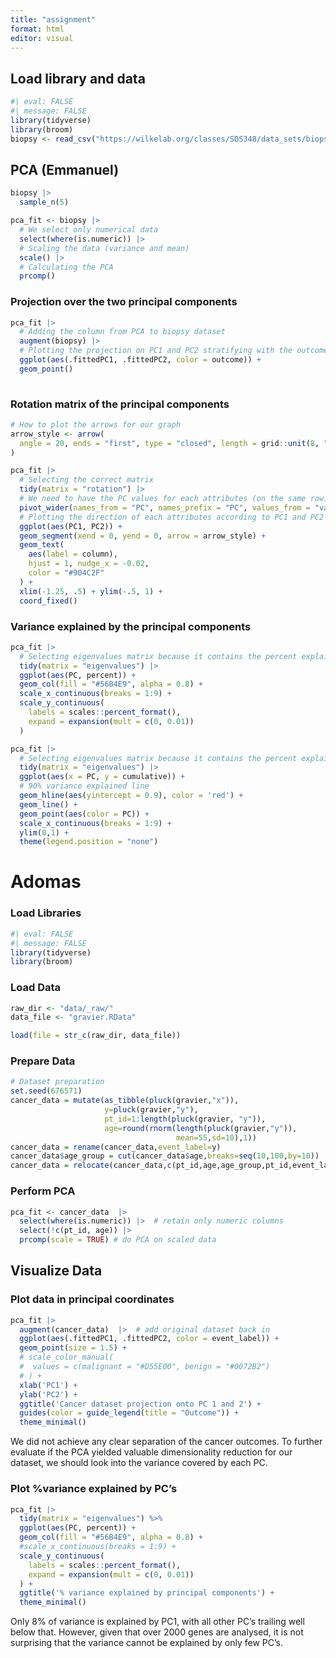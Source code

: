 ```yaml
---
title: "assignment"
format: html
editor: visual
---
```


## Load library and data

```r
#| eval: FALSE
#| message: FALSE
library(tidyverse)
library(broom)
biopsy <- read_csv("https://wilkelab.org/classes/SDS348/data_sets/biopsy.csv")
```

## PCA (Emmanuel)

```r
biopsy |>
  sample_n(5)
```

```r
pca_fit <- biopsy |>
  # We select only numerical data
  select(where(is.numeric)) |>
  # Scaling the data (variance and mean)
  scale() |>
  # Calculating the PCA
  prcomp()
```

### Projection over the two principal components

```r
pca_fit |>
  # Adding the column from PCA to biopsy dataset
  augment(biopsy) |>
  # Plotting the projection on PC1 and PC2 stratifying with the outcome
  ggplot(aes(.fittedPC1, .fittedPC2, color = outcome)) +
  geom_point()
  
```

### Rotation matrix of the principal components

```r
# How to plot the arrows for our graph
arrow_style <- arrow(
  angle = 20, ends = "first", type = "closed", length = grid::unit(8, "pt")
)

pca_fit |>
  # Selecting the correct matrix
  tidy(matrix = "rotation") |>
  # We need to have the PC values for each attributes (on the same row)
  pivot_wider(names_from = "PC", names_prefix = "PC", values_from = "value") |>
  # Plotting the direction of each attributes according to PC1 and PC2
  ggplot(aes(PC1, PC2)) + 
  geom_segment(xend = 0, yend = 0, arrow = arrow_style) + 
  geom_text(
    aes(label = column),
    hjust = 1, nudge_x = -0.02, 
    color = "#904C2F"
  ) +
  xlim(-1.25, .5) + ylim(-.5, 1) +
  coord_fixed()

```

### Variance explained by the principal components

```r
pca_fit |>
  # Selecting eigenvalues matrix because it contains the percent explain by each PC
  tidy(matrix = "eigenvalues") |>
  ggplot(aes(PC, percent)) +
  geom_col(fill = "#56B4E9", alpha = 0.8) +
  scale_x_continuous(breaks = 1:9) +
  scale_y_continuous(
    labels = scales::percent_format(),
    expand = expansion(mult = c(0, 0.01))
  )
```

```r
pca_fit |>
  # Selecting eigenvalues matrix because it contains the percent explain by each PC
  tidy(matrix = "eigenvalues") |>
  ggplot(aes(x = PC, y = cumulative)) +
  # 90% variance explained line
  geom_hline(aes(yintercept = 0.9), color = 'red') +
  geom_line() + 
  geom_point(aes(color = PC)) +
  scale_x_continuous(breaks = 1:9) + 
  ylim(0,1) +
  theme(legend.position = "none")

```

# Adomas

### Load Libraries

```r
#| eval: FALSE
#| message: FALSE
library(tidyverse)
library(broom)
```

### Load Data

```r
raw_dir <- "data/_raw/"
data_file <- "gravier.RData"

load(file = str_c(raw_dir, data_file))
```

### Prepare Data

```r
# Dataset preparation
set.seed(676571)
cancer_data = mutate(as_tibble(pluck(gravier,"x")),
                     y=pluck(gravier,"y"),
                     pt_id=1:length(pluck(gravier, "y")),
                     age=round(rnorm(length(pluck(gravier,"y")),
                                     mean=55,sd=10),1))
cancer_data = rename(cancer_data,event_label=y)
cancer_data$age_group = cut(cancer_data$age,breaks=seq(10,100,by=10))
cancer_data = relocate(cancer_data,c(pt_id,age,age_group,pt_id,event_label))
```

### Perform PCA

```r
pca_fit <- cancer_data  |>  
  select(where(is.numeric)) |>  # retain only numeric columns
  select(!c(pt_id, age)) |> 
  prcomp(scale = TRUE) # do PCA on scaled data
```

## Visualize Data

### Plot data in principal coordinates

```r
pca_fit |> 
  augment(cancer_data)  |>  # add original dataset back in
  ggplot(aes(.fittedPC1, .fittedPC2, color = event_label)) + 
  geom_point(size = 1.5) +
  # scale_color_manual(
  #  values = c(malignant = "#D55E00", benign = "#0072B2")
  # ) +
  xlab('PC1') +
  ylab('PC2') +
  ggtitle('Cancer dataset projection onto PC 1 and 2') +
  guides(color = guide_legend(title = "Outcome")) +
  theme_minimal() 
```

We did not achieve any clear separation of the cancer outcomes. To further evaluate if the PCA yielded valuable dimensionality reduction for our dataset, we should look into the variance covered by each PC.

### Plot %variance explained by PC's

```r
pca_fit |> 
  tidy(matrix = "eigenvalues") %>%
  ggplot(aes(PC, percent)) +
  geom_col(fill = "#56B4E9", alpha = 0.8) +
  #scale_x_continuous(breaks = 1:9) +
  scale_y_continuous(
    labels = scales::percent_format(),
    expand = expansion(mult = c(0, 0.01))
  ) +
  ggtitle('% variance explained by principal components') +
  theme_minimal()
```

Only 8% of variance is explained by PC1, with all other PC's trailing well below that. However, given that over 2000 genes are analysed, it is not surprising that the variance cannot be explained by only few PC's.
